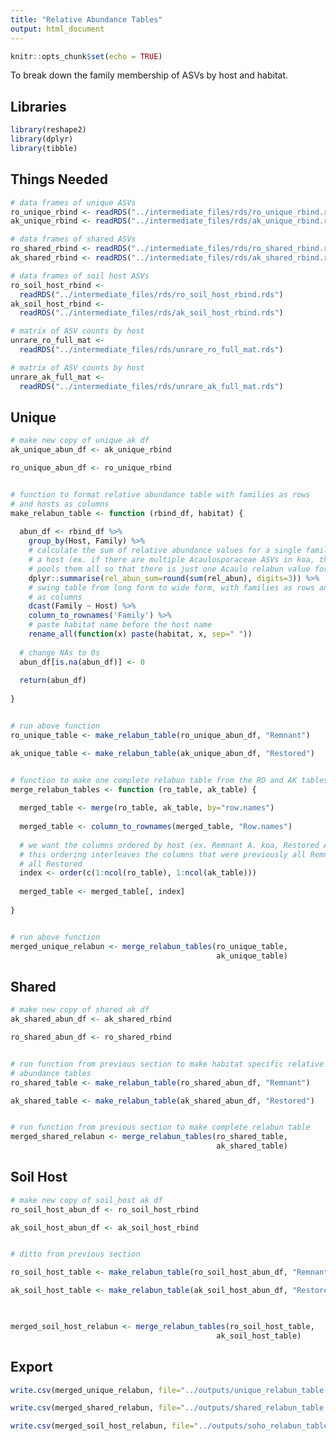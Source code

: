 ```yaml
---
title: "Relative Abundance Tables"
output: html_document
---
```


```r
knitr::opts_chunk$set(echo = TRUE)
```

To break down the family membership of ASVs by host and habitat.

## Libraries

```r

library(reshape2)
library(dplyr)
library(tibble)

```

## Things Needed

```r

# data frames of unique ASVs
ro_unique_rbind <- readRDS("../intermediate_files/rds/ro_unique_rbind.rds")
ak_unique_rbind <- readRDS("../intermediate_files/rds/ak_unique_rbind.rds")

# data frames of shared ASVs
ro_shared_rbind <- readRDS("../intermediate_files/rds/ro_shared_rbind.rds")
ak_shared_rbind <- readRDS("../intermediate_files/rds/ak_shared_rbind.rds")

# data frames of soil host ASVs
ro_soil_host_rbind <- 
  readRDS("../intermediate_files/rds/ro_soil_host_rbind.rds")
ak_soil_host_rbind <-
  readRDS("../intermediate_files/rds/ak_soil_host_rbind.rds")

# matrix of ASV counts by host
unrare_ro_full_mat <- 
  readRDS("../intermediate_files/rds/unrare_ro_full_mat.rds")

# matrix of ASV counts by host
unrare_ak_full_mat <- 
  readRDS("../intermediate_files/rds/unrare_ak_full_mat.rds")

```

## Unique

```r

# make new copy of unique ak df
ak_unique_abun_df <- ak_unique_rbind

ro_unique_abun_df <- ro_unique_rbind


# function to format relative abundance table with families as rows
# and hosts as columns
make_relabun_table <- function (rbind_df, habitat) {
  
  abun_df <- rbind_df %>%
    group_by(Host, Family) %>%
    # calculate the sum of relative abundance values for a single family within
    # a host (ex. if there are multiple Acaulosporaceae ASVs in koa, this
    # pools them all so that there is just one Acaulo relabun value for koa)
    dplyr::summarise(rel_abun_sum=round(sum(rel_abun), digits=3)) %>%
    # swing table from long form to wide form, with families as rows and hosts
    # as columns
    dcast(Family ~ Host) %>%
    column_to_rownames('Family') %>%
    # paste habitat name before the host name
    rename_all(function(x) paste(habitat, x, sep=" "))
  
  # change NAs to 0s
  abun_df[is.na(abun_df)] <- 0
  
  return(abun_df)
  
}


# run above function
ro_unique_table <- make_relabun_table(ro_unique_abun_df, "Remnant")

ak_unique_table <- make_relabun_table(ak_unique_abun_df, "Restored")


# function to make one complete relabun table from the RO and AK tables
merge_relabun_tables <- function (ro_table, ak_table) {
  
  merged_table <- merge(ro_table, ak_table, by="row.names")
  
  merged_table <- column_to_rownames(merged_table, "Row.names")
  
  # we want the columns ordered by host (ex. Remnant A. koa, Restored A. koa...)
  # this ordering interleaves the columns that were previously all Remnant then
  # all Restored
  index <- order(c(1:ncol(ro_table), 1:ncol(ak_table)))
  
  merged_table <- merged_table[, index]
  
}


# run above function
merged_unique_relabun <- merge_relabun_tables(ro_unique_table, 
                                              ak_unique_table)


```

## Shared

```r

# make new copy of shared ak df
ak_shared_abun_df <- ak_shared_rbind

ro_shared_abun_df <- ro_shared_rbind


# run function from previous section to make habitat specific relative
# abundance tables
ro_shared_table <- make_relabun_table(ro_shared_abun_df, "Remnant")

ak_shared_table <- make_relabun_table(ak_shared_abun_df, "Restored")


# run function from previous section to make complete relabun table
merged_shared_relabun <- merge_relabun_tables(ro_shared_table, 
                                              ak_shared_table)


```

## Soil Host

```r

# make new copy of soil_host ak df
ro_soil_host_abun_df <- ro_soil_host_rbind

ak_soil_host_abun_df <- ak_soil_host_rbind


# ditto from previous section

ro_soil_host_table <- make_relabun_table(ro_soil_host_abun_df, "Remnant")

ak_soil_host_table <- make_relabun_table(ak_soil_host_abun_df, "Restored")


 
merged_soil_host_relabun <- merge_relabun_tables(ro_soil_host_table, 
                                              ak_soil_host_table)

```

## Export

```r

write.csv(merged_unique_relabun, file="../outputs/unique_relabun_table.csv")

write.csv(merged_shared_relabun, file="../outputs/shared_relabun_table.csv")

write.csv(merged_soil_host_relabun, file="../outputs/soho_relabun_table.csv")

```


